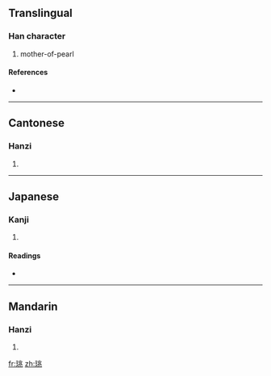 ==Translingual==

===Han character===
{{Han char|rn=96|rad=玉|as=06|sn=10|four=1211<sub>3</sub>|canj=一土中一人 (MGLMO)}}

# mother-of-pearl

====References====
* {{Han ref|kx=0731.120|dkj=20968|dj=1142.230|hdz=21112.030|uh=73E7|ud=29671|bh=D2B0|bd=53936}}

----

==Cantonese==

===Hanzi===
{{yue-hanzi|jyut=|y=yiu4}}

# {{defn|Cantonese}}

----

==Japanese==

===Kanji===
{{ja-kanji|grade=|rs=玉06}}

# {{defn|Japanese}}

====Readings====
* {{ja-readings|on=[[よう]] (yō)|kun=[[たいらぎ]] (tairagi)}}

----

==Mandarin==

===Hanzi===
{{cmn-hanzi|pin=[[yáo]] ([[yao2]])|wg=yao<sup>2</sup>}}

# {{defn|Mandarin}}

[[fr:珧]]
[[zh:珧]]